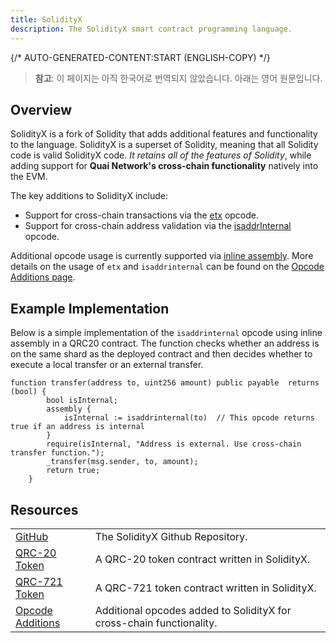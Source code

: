 ```yaml
---
title: SolidityX
description: The SolidityX smart contract programming language.
---
```


{/* AUTO-GENERATED-CONTENT:START (ENGLISH-COPY) */}

> **참고**: 이 페이지는 아직 한국어로 번역되지 않았습니다. 아래는 영어 원문입니다.

## Overview

SolidityX is a fork of Solidity that adds additional features and functionality to the language. SolidityX is a superset of Solidity, meaning that all Solidity code is valid SolidityX code. _It retains all of the features of Solidity_, while adding support for **Quai Network's cross-chain functionality** natively into the EVM.

The key additions to SolidityX include:

- Support for cross-chain transactions via the [etx](/ko/build/smart-contracts/opcode-additions#etx) opcode.
- Support for cross-chain address validation via the [isaddrInternal](/ko/build/smart-contracts/opcode-additions#isaddrinternal) opcode.

Additional opcode usage is currently supported via [inline assembly](https://docs.soliditylang.org/en/latest/assembly.html). More details on the usage of `etx` and `isaddrinternal` can be found on the [Opcode Additions page](/ko/build/smart-contracts/opcode-additions).

## Example Implementation

Below is a simple implementation of the `isaddrinternal` opcode using inline assembly in a QRC20 contract. The function checks whether an address is on the same shard as the deployed contract and then decides whether to execute a local transfer or an external transfer.

```solidity
function transfer(address to, uint256 amount) public payable  returns (bool) {
        bool isInternal;
        assembly {
            isInternal := isaddrinternal(to)  // This opcode returns true if an address is internal
        }
        require(isInternal, "Address is external. Use cross-chain transfer function.");
        _transfer(msg.sender, to, amount);
        return true;
    }
```

## Resources

|                                                                                                   |                                                                      |
| ------------------------------------------------------------------------------------------------- | -------------------------------------------------------------------- |
| [GitHub](https://github.com/dominant-strategies/SolidityX)                                        | The SolidityX Github Repository.                                     |
| [QRC-20 Token](https://github.com/dominant-strategies/SolidityX-Contracts/blob/main/QRC20X.sol)   | A QRC-20 token contract written in SolidityX.                        |
| [QRC-721 Token](https://github.com/dominant-strategies/SolidityX-Contracts/blob/main/QRC721X.sol) | A QRC-721 token contract written in SolidityX.                       |
| [Opcode Additions](/ko/build/smart-contracts/opcode-additions)                                       | Additional opcodes added to SolidityX for cross-chain functionality. |
